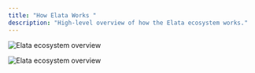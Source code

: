 ```yaml
---
title: "How Elata Works "
description: "High-level overview of how the Elata ecosystem works."
---
```



<img
  src="/images/elata-eco-overview-light.svg"
  alt="Elata ecosystem overview"
  className="block dark:hidden"
/>

<img
  src="/images/elata-eco-overview-dark.svg"
  alt="Elata ecosystem overview"
  className="hidden dark:block"
/>





